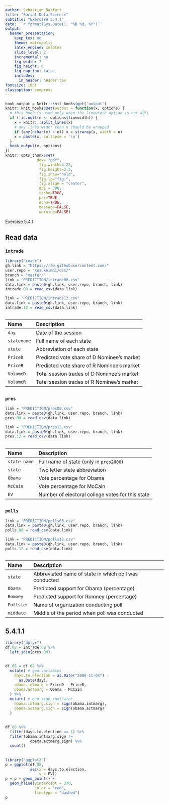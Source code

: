 ```yaml
---
author: Sebastian Barfort
title: "Social Data Science"
subtitle: "Exercise 5.4.1"
date: '`r format(Sys.Date(), "%B %d, %Y")`'
output:
  beamer_presentation:
    keep_tex: no
    theme: metropolis
    latex_engine: xelatex
    slide_level: 2
    incremental: no
    fig_width: 7
    fig_height: 6
    fig_caption: false
    includes:
      in_header: header.tex
fontsize: 10pt
classoption: compress
---
```


```r
hook_output = knitr::knit_hooks$get('output')
knitr::knit_hooks$set(output = function(x, options) {
  # this hook is used only when the linewidth option is not NULL
  if (!is.null(n <- options$linewidth)) {
    x = knitr:::split_lines(x)
    # any lines wider than n should be wrapped
    if (any(nchar(x) > n)) x = strwrap(x, width = n)
    x = paste(x, collapse = '\n')
  }
  hook_output(x, options)
})
knitr::opts_chunk$set(
              dev= "pdf",
               fig.width=4.25,
               fig.height=2.5,
               fig.show="hold",
               fig.lp="fig:",
               fig.align = "center",
               dpi = 300,
               cache=TRUE,
               par=TRUE,
               echo=TRUE,
               message=FALSE,
               warning=FALSE)
```

\LARGE Exercise 5.4.1 

## Read data

### `intrade`

```r
library("readr")
gh.link = "https://raw.githubusercontent.com/"
user.repo = "kosukeimai/qss/"
branch = "master/"
link = "PREDICTION/intrade08.csv"
data.link = paste0(gh.link, user.repo, branch, link)
intrade.08 = read_csv(data.link)
```

```r
link = "PREDICTION/intrade12.csv"
data.link = paste0(gh.link, user.repo, branch, link)
intrade.12 = read_csv(data.link)
```

##

 Name                Description
 ------------------- ---------------------------------------------------------
 `day`               Date of the session 
 `statename`         Full name of each state 
 `state`             Abbreviation of each state 
 `PriceD`            Predicted vote share of D Nominee's market
 `PriceR`            Predicted vote share of R Nominee's market 
 `VolumeD`           Total session trades of D Nominee's market
 `VolumeR`           Total session trades of R Nominee's market 

## 

### `pres`

```r
link = "PREDICTION/pres08.csv"
data.link = paste0(gh.link, user.repo, branch, link)
pres.08 = read_csv(data.link)
```

```r
link = "PREDICTION/pres12.csv"
data.link = paste0(gh.link, user.repo, branch, link)
pres.12 = read_csv(data.link)
```

##

 Name                 Description
 -------------------- ---------------------------------------------------------
 `state.name`         Full name of state (only in `pres2008`)
 `state`              Two letter state abbreviation
 `Obama`              Vote percentage for Obama
 `McCain`             Vote percentage for McCain
 `EV`                 Number of electoral college votes for this state

## 

### `polls`

```r
link = "PREDICTION/polls08.csv"
data.link = paste0(gh.link, user.repo, branch, link)
polls.08 = read_csv(data.link)
```

```r
link = "PREDICTION/polls12.csv"
data.link = paste0(gh.link, user.repo, branch, link)
polls.12 = read_csv(data.link)
```

## 

 Name                 Description
 -------------------- ---------------------------------------------------------
 `state`              Abbreviated name of state in which poll was conducted 
 `Obama`              Predicted support for Obama (percentage)
 `Romney`             Predicted support for Romney (percentage) 
 `Pollster`           Name of organization conducting poll 
 `middate`            Middle of the period when poll was conducted 

## 5.4.1.1

```r
library("dplyr")
df.08 = intrade.08 %>% 
  left_join(pres.08)
```

## 

```r
df.08 = df.08 %>% 
  mutate( # gen variables
    days.to.election = as.Date("2008-11-04") - 
      as.Date(day),
    obama.intmarg = PriceD - PriceR,
    obama.actmarg = Obama - McCain
  ) %>% 
  mutate( # gen sign indicator
    obama.intmarg.sign = sign(obama.intmarg),
    obama.actmarg.sign = sign(obama.actmarg)
  )
```

## 

```r
df.08 %>% 
  filter(days.to.election == 1) %>%
  filter(obama.intmarg.sign != 
           obama.actmarg.sign) %>% 
  count()
```

## 

```r
library("ggplot2")
p = ggplot(df.08, 
           aes(x = days.to.election, 
               y = EV))
p = p + geom_point() + 
  geom_hline(yintercept = 370, 
             color = "red", 
             linetype = "dashed")
p
```

